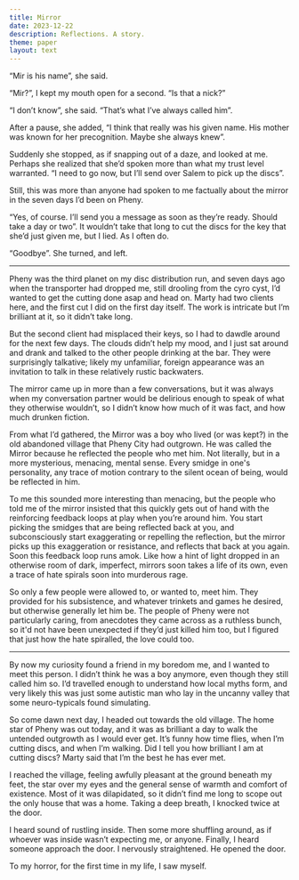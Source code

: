 ```yaml
---
title: Mirror
date: 2023-12-22
description: Reflections. A story.
theme: paper
layout: text
---
```


“Mir is his name”, she said.

“Mir?”, I kept my mouth open for a second. “Is that a nick?”

“I don’t know”, she said. “That’s what I’ve always called him”.

After a pause, she added, “I think that really was his given name. His mother
was known for her precognition. Maybe she always knew”.

Suddenly she stopped, as if snapping out of a daze, and looked at me. Perhaps
she realized that she’d spoken more than what my trust level warranted. “I need
to go now, but I’ll send over Salem to pick up the discs”.

Still, this was more than anyone had spoken to me factually about the mirror in
the seven days I’d been on Pheny.

“Yes, of course. I’ll send you a message as soon as they’re ready. Should take a
day or two”. It wouldn’t take that long to cut the discs for the key that she’d
just given me, but I lied. As I often do.

“Goodbye”. She turned, and left.

---

Pheny was the third planet on my disc distribution run, and seven days ago when
the transporter had dropped me, still drooling from the cyro cyst, I’d wanted to
get the cutting done asap and head on. Marty had two clients here, and the first
cut I did on the first day itself. The work is intricate but I’m brilliant at
it, so it didn’t take long.

But the second client had misplaced their keys, so I had to dawdle around for
the next few days. The clouds didn’t help my mood, and I just sat around and
drank and talked to the other people drinking at the bar. They were surprisingly
talkative; likely my unfamiliar, foreign appearance was an invitation to talk in
these relatively rustic backwaters.

The mirror came up in more than a few conversations, but it was always when my
conversation partner would be delirious enough to speak of what they otherwise
wouldn’t, so I didn’t know how much of it was fact, and how much drunken
fiction.

From what I’d gathered, the Mirror was a boy who lived (or was kept?) in the old
abandoned village that Pheny City had outgrown. He was called the Mirror because
he reflected the people who met him. Not literally, but in a more mysterious,
menacing, mental sense. Every smidge in one's personality, any trace of motion
contrary to the silent ocean of being, would be reflected in him.

To me this sounded more interesting than menacing, but the people who told me of
the mirror insisted that this quickly gets out of hand with the reinforcing
feedback loops at play when you’re around him. You start picking the smidges
that are being reflected back at you, and subconsciously start exaggerating or
repelling the reflection, but the mirror picks up this exaggeration or
resistance, and reflects that back at you again. Soon this feedback loop runs
amok. Like how a hint of light dropped in an otherwise room of dark, imperfect,
mirrors soon takes a life of its own, even a trace of hate spirals soon into
murderous rage.

So only a few people were allowed to, or wanted to, meet him. They provided for
his subsistence, and whatever trinkets and games he desired, but otherwise
generally let him be. The people of Pheny were not particularly caring, from
anecdotes they came across as a ruthless bunch, so it'd not have been unexpected
if they’d just killed him too, but I figured that just how the hate spiralled,
the love could too.

---

By now my curiosity found a friend in my boredom me, and I wanted to meet this
person. I didn’t think he was a boy anymore, even though they still called him
so. I’d travelled enough to understand how local myths form, and very likely
this was just some autistic man who lay in the uncanny valley that some
neuro-typicals found simulating.

So come dawn next day, I headed out towards the old village. The home star of
Pheny was out today, and it was as brilliant a day to walk the untended
outgrowth as I would ever get. It’s funny how time flies, when I’m cutting
discs, and when I’m walking. Did I tell you how brilliant I am at cutting discs?
Marty said that I’m the best he has ever met.

I reached the village, feeling awfully pleasant at the ground beneath my feet,
the star over my eyes and the general sense of warmth and comfort of existence.
Most of it was dilapidated, so it didn’t find me long to scope out the only
house that was a home. Taking a deep breath, I knocked twice at the door.

I heard sound of rustling inside. Then some more shuffling around, as if whoever
was inside wasn’t expecting me, or anyone. Finally, I heard someone approach the
door. I nervously straightened. He opened the door.

To my horror, for the first time in my life, I saw myself.
